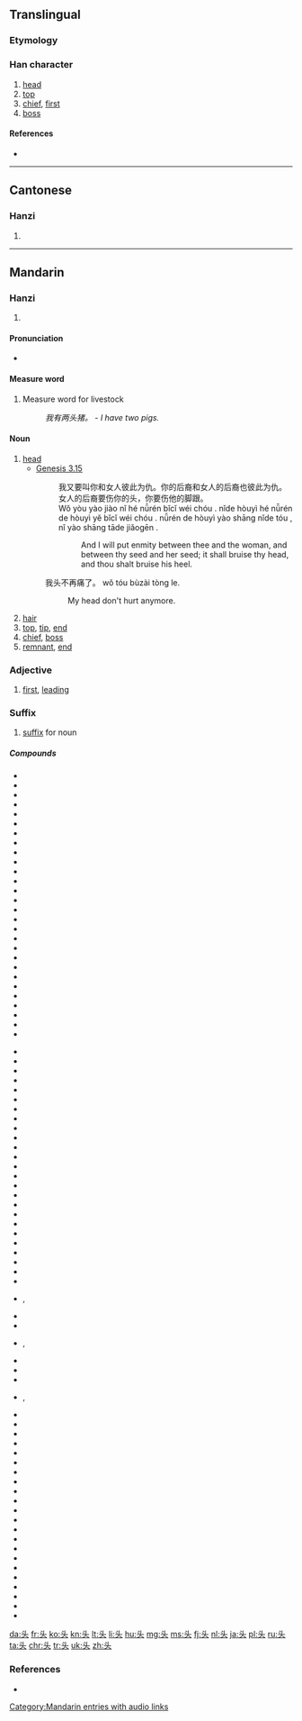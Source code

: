 {{stroke order|strokes=5}}
{{also|頭}}
==Translingual==

===Etymology===
{{Han simp|頭}}

===Han character===
{{Han char|rn=37|rad=大|as=02|sn=5|four=|canj=X卜大 (XYK), 卜大 (YK)}}

# [[head]]
# [[top]]
# [[chief]], [[first]]
# [[boss]]

====References====
* {{Han ref|kx=0249.111|hdz=10526.020|uh=5934|ud=22836}}

----

==Cantonese==

===Hanzi===
{{yue-hanzi|jyut=tau4|y=tau4|tra=頭}}

# {{defn|lang=yue|sort=大02}}

----

==Mandarin==

===Hanzi===
{{cmn-hanzi|tra=頭|pin=[[tóu]] ([[tou2]])|wg=t'ou<sup>2</sup>}}

# {{defn|lang=cmn|sort=大02}}

====Pronunciation====
* {{audio|zh-tóu.ogg|audio}}

====Measure word====
{{rfc-header|Measure word|lang=cmn}}
{{cmn-mw|s|pin=tou|pint=tou0|tra=頭|rs=大02}}

# Measure word for livestock
#: ''我有两头猪。'' - ''I have two pigs.''

====Noun====
{{cmn-noun|s|pin=tóu|pint=tou2|tra=頭|mw=个|rs=大02}}

# [[head]]
#* [http://wordproject.org/multi/bi_en_cn_py.htm Genesis 3.15]
#*: 我又要叫你和女人彼此为仇。你的后裔和女人的后裔也彼此为仇。女人的后裔要伤你的头，你要伤他的脚跟。
#*: Wǒ yòu yào jiào nǐ hé nǚrén bǐcǐ wéi chóu . nǐde hòuyì hé nǚrén de hòuyì yĕ bǐcǐ wéi chóu . nǚrén de hòuyì yào shāng nǐde tóu , nǐ yào shāng tāde jiǎogēn .
#*:: And I will put enmity between thee and the woman, and between thy seed and her seed; it shall bruise thy head, and thou shalt bruise his heel.
#: 我头不再痛了。 wǒ tóu bùzài tòng le.
#:: My head don't hurt anymore.
# [[hair]]
# [[top]], [[tip]], [[end]]
# [[chief]], [[boss]]
# [[remnant]], [[end]]

===Adjective===
{{cmn-adj|s|pin=tóu|pint=tou2|tra=頭|rs=大02}}

# [[first]], [[leading]]

===Suffix===
{{head|cmn|suffix|simplified||Pinyin|tou}} {{attention|cmn|need suffix template}}

# [[suffix]] for noun



=====Compounds=====
{{top3}}
* {{l|cmn|当头炮}}
* {{l|cmn|馒头|tr=mántóu}}
* {{l|cmn|偏头痛|tr=piāntóutòng}}
* {{l|cmn|头班车}}
* {{l|cmn|头版}}
* {{l|cmn|头半天}}
* {{l|cmn|头部}}
* {{l|cmn|头彩}}
* {{l|cmn|头茬}}
* {{l|cmn|头筹}}
* {{l|cmn|头等}}
* {{l|cmn|头顶}}
* {{l|cmn|头发|tr=tóufa}}
* {{l|cmn|头盖}}
* {{l|cmn|头盖骨|tr=tóugàigǔ}}
* {{l|cmn|头高头低}}
* {{l|cmn|头功|tr=tóugōng}}
* {{l|cmn|头骨|tr=tóugǔ}}
* {{l|cmn|头号}}
* {{l|cmn|头回生，二回熟}}
* {{l|cmn|头会箕敛}}
* {{l|cmn|头昏}}
* {{l|cmn|头昏目眩}}
* {{l|cmn|头昏脑胀}}
* {{l|cmn|头昏眼花}}
* {{l|cmn|头奖}}
* {{l|cmn|头角}}
* {{l|cmn|头角峥嵘}}
{{mid3}}
* {{l|cmn|头巾}}
* {{l|cmn|头颈}}
* {{l|cmn|头盔|tr=tóukuī}}
* {{l|cmn|头里}}
* {{l|cmn|头脸}}
* {{l|cmn|头领}}
* {{l|cmn|头颅|tr=tóulǔ}}
* {{l|cmn|头路}}
* {{l|cmn|头面}}
* {{l|cmn|头面人物}}
* {{l|cmn|头名}}
* {{l|cmn|头目|tr=tóumù}}
* {{l|cmn|头脑|tr=tóunǎo}}
* {{l|cmn|头年}}
* {{l|cmn|头牌}}
* {{l|cmn|头皮|tr=tóupí}}
* {{l|cmn|头皮屑|tr=tóupíxiè}}
* {{l|cmn|头破血流}}
* {{l|cmn|头前}}
* {{l|cmn|头球}}
* {{l|cmn|头人}}
* {{l|cmn|头纱}}
* {{l|cmn|头晌}}
* {{l|cmn|头晌案头}}
* {{l|cmn|头上长角，身上长刺}}
* {{l|cmn|头绳}}, {{l|cmn|头绳儿}}
* {{l|cmn|头虱}}
* {{l|cmn|头饰}}
{{mid3}}
* {{l|cmn|头水}}, {{l|cmn|头水儿}}
* {{l|cmn|头胎}}
* {{l|cmn|头套}}
* {{l|cmn|头疼|tr=tóuténg}}
* {{l|cmn|头疼脑热}}, {{l|cmn|头疼脑热的}}
* {{l|cmn|头天}}
* {{l|cmn|头条新闻}}
* {{l|cmn|头痛|tr=tóutòng}}
* {{l|cmn|头痛医头，脚痛医脚}}
* {{l|cmn|头头儿}}
* {{l|cmn|头头是道}}
* {{l|cmn|头晚}}
* {{l|cmn|头尾}}
* {{l|cmn|头衔}}
* {{l|cmn|头像}}
* {{l|cmn|头屑}}
* {{l|cmn|头胸部}}
* {{l|cmn|头绪|tr=tóuxù}}
* {{l|cmn|头雁}}
* {{l|cmn|头油}}
* {{l|cmn|头晕}}
* {{l|cmn|头晕眼花}}
* {{l|cmn|头遭}}
* {{l|cmn|头重脚轻}}
* {{l|cmn|头子|tr=tóuzi}}
* {{l|cmn|洗头|tr=xǐtóu}}
* {{l|cmn|芋头|tr=yùtóu}}
{{bottom}}

[[Category:Mandarin entries with audio links]]

[[da:头]]
[[fr:头]]
[[ko:头]]
[[kn:头]]
[[lt:头]]
[[li:头]]
[[hu:头]]
[[mg:头]]
[[ms:头]]
[[fj:头]]
[[nl:头]]
[[ja:头]]
[[pl:头]]
[[ru:头]]
[[ta:头]]
[[chr:头]]
[[tr:头]]
[[uk:头]]
[[zh:头]]

===References===
* {{cite web
| url = http://www.mdbg.net/chindict/chindict.php?page=worddict&wdrst=0&wdqb=头
| title = 头
| work = MDBG English to Chinese dictionary ( Based on CC-CEDICT )
| language = Mandarin/English
| accessdate = 2014-03-12}}